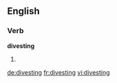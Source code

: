 ==English==

===Verb===
'''divesting'''

# {{present participle of|divest}}

[[de:divesting]]
[[fr:divesting]]
[[vi:divesting]]